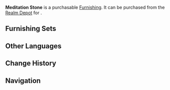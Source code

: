 {{Furnishing Infobox
|id             = 372225
|image          = Item Meditation Stone.png
|category       = Landform
|subcategory    = Rock
|rarity         = 2
|adeptal_energy = 10
|load           = 35
|reduced_load   = 24
|description    = According to a legend circulating in [[Hanamizaka]], these flat stones are very rare indeed, and only several can be found, few and far between, beside waterfalls, where they are used for martial artists to meditate on their craft.<br />Quite contrary to the "cold water ablutions" or "mizugori" spoken of by the various light novels published by [[Yae Publishing House]], some martial artists do not believe in using the waters of such waterfalls to cleanse their sins or hone their willpower. Instead, their intent is simply to use the white noise from the flowing waterfall to drown out all other ambient noises, thus allowing them to achieve a unique form of "silence."<br />Medial theories from other nations have also indicated that sitting under waterfalls for too long might actually result in some strange trauma injuries.
|source1        = [[Realm Depot]]
}}
'''Meditation Stone''' is a purchasable [[Furnishing]]. It can be purchased from the [[Realm Depot]] for {{Item|Realm Currency|30|x=40}}.

==Furnishing Sets==
{{Craft Usage}}

==Other Languages==
{{Other Languages
|default_hidden = 1
|en      = Meditation Stone
|zhs     = 寂修石
|zhs_rm  = Jì Xiū Shí
|zht     = 寂修石
|zht_rm  = Jì Xiū Shí
|ja      = 寂修石
|ja_rm   = Jakushuuseki{{Assumed}}
|ko      = 적수석
|ko_rm   = 
|es      = Roca de meditación
|fr      = Pierre de méditation
|ru      = Камень медитации
|th      = หินแห่งการฝึกฝน
|th_rm   = 
|vi      = Đá Tịnh Tâm
|de      = Meditative Steine
|id      = Batu Meditasi
|pt      = Pedra de Reparos Solitária
}}

==Change History==
{{Change History|2.2}}

==Navigation==
{{Furnishing Navbox/Exterior|Landform}}